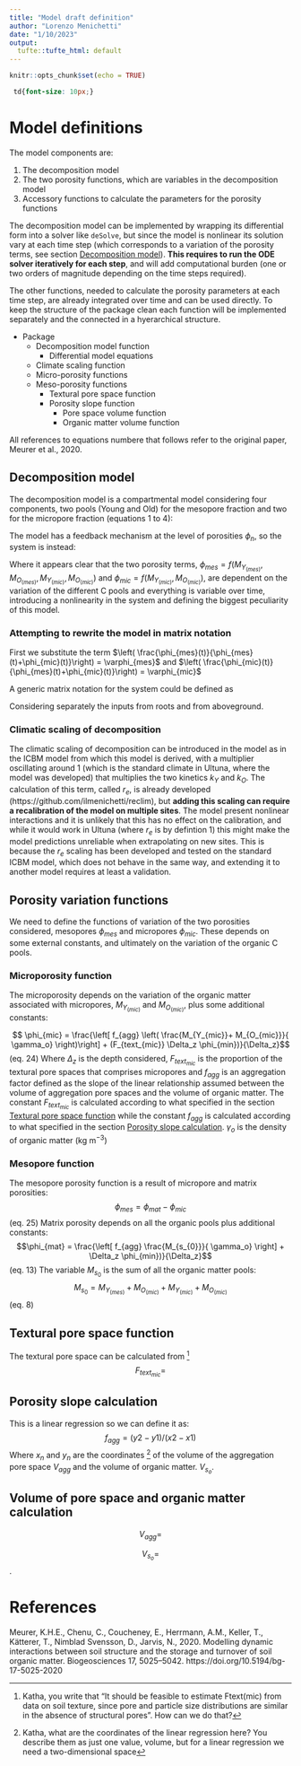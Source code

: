 ```yaml
---
title: "Model draft definition"
author: "Lorenzo Menichetti"
date: "1/10/2023"
output:
  tufte::tufte_html: default
---
```


```r
knitr::opts_chunk$set(echo = TRUE)
```

```css
 td{font-size: 10px;}
```
# Model definitions

The model components are:
<ol>
  <li>The decomposition model</li>
  <li>The two porosity functions, which are variables in the decomposition model</li>
  <li>Accessory functions to calculate the parameters for the porosity functions</li>
</ol>  

The decomposition model can be implemented by wrapping its differential form into a solver like `deSolve `, but since the model is nonlinear its solution vary at each time step (which corresponds to a variation of the porosity terms, see section [Decomposition model]). **This requires to run the ODE solver iteratively for each step**, and will add computational burden (one or two orders of magnitude depending on the time steps required).  

The other functions, needed to calculate the porosity parameters at each time step, are already integrated over time and can be used directly. To keep the structure of the package clean each function will be implemented separately and the connected in a hyerarchical structure.  

* Package
    * Decomposition model function
        * Differential model equations
    * Climate scaling function
    * Micro-porosity functions
    * Meso-porosity functions
        * Textural pore space function
        * Porosity slope function
            - Pore space volume function
            - Organic matter volume function

All references to equations numbere that follows refer to the original paper, Meurer et al., 2020.

## Decomposition model
The decomposition model is a compartmental model considering four components, two pools (Young and Old) for the mesopore fraction and two for the micropore fraction (equations 1 to 4):

\begin{equation}
    \begin{cases}
      \frac{dM_{Y_{(mes)}}}{dt} = I_m + \left( \frac{\phi_{mes}}{\phi_{mes}+\phi_{mic}}\right) \cdot I_r - k_Y \cdot M_{Y_{(mes)}}+ T_Y \\
      
      \frac{dM_{O_{(mes)}}}{dt} = \left( \epsilon \cdot k_Y \cdot M_{Y_{(mes)}} \right) - \left( (1- \epsilon) \cdot k_O \cdot M_{O_{(mes)}} \right) + T_O\\
      
      \frac{dM_{Y_{(mic)}}}{dt} = \left( \frac{\phi_{mic}}{\phi_{mes}+\phi_{mic}}\right) \cdot I_r - k_Y \cdot F_{prot} \cdot M_{Y_{(mes)}}- T_Y \\
      
      \frac{dM_{O_{(mic)}}}{dt} = \left( \epsilon \cdot k_Y \cdot F_{prot} \cdot M_{Y_{(mes)}} \right) - \left( (1- \epsilon) \cdot k_O \cdot F_{prot} \cdot M_{O_{(mes)}} \right) - T_O
    \end{cases}
\end{equation}

The model has a feedback mechanism at the level of porosities $\phi_n$, so the system is instead:

\begin{equation}
    \begin{cases}
      \frac{dM_{Y_{(mes)}}}{dt} = I_m + \left( \frac{\phi_{mes}(t)}{\phi_{mes}(t)+\phi_{mic}(t)}\right) \cdot I_r - k_Y \cdot M_{Y_{(mes)}}+ T_Y \\
      
      \frac{dM_{O_{(mes)}}}{dt} = \left( \epsilon \cdot k_Y \cdot M_{Y_{(mes)}} \right) - \left( (1- \epsilon) \cdot k_O \cdot M_{O_{(mes)}} \right) + T_O\\
      
      \frac{dM_{Y_{(mic)}}}{dt} = \left( \frac{\phi_{mic}(t)}{\phi_{mes}(t)+\phi_{mic}(t)}\right) \cdot I_r - k_Y \cdot F_{prot} \cdot M_{Y_{(mes)}}- T_Y \\
      
      \frac{dM_{O_{(mic)}}}{dt} = \left( \epsilon \cdot k_Y \cdot F_{prot} \cdot M_{Y_{(mes)}} \right) - \left( (1- \epsilon) \cdot k_O \cdot F_{prot} \cdot M_{O_{(mes)}} \right) - T_O
    \end{cases}
\end{equation}

Where it appears clear that the two porosity terms, $\phi_{mes} = f(M_{Y_{(mes)}}, M_{O_{(mes)}},M_{Y_{(mic)}}, M_{O_{(mic)}})$ and $\phi_{mic} = f(M_{Y_{(mic)}}, M_{O_{(mic)}})$, are dependent on the variation of the different C pools and everything is variable over time, introducing a nonlinearity in the system and defining the biggest peculiarity of this model.

### Attempting to rewrite the model in matrix notation

First we substitute the term $\left( \frac{\phi_{mes}(t)}{\phi_{mes}(t)+\phi_{mic}(t)}\right) = \varphi_{mes}$ and $\left( \frac{\phi_{mic}(t)}{\phi_{mes}(t)+\phi_{mic}(t)}\right) = \varphi_{mic}$

\begin{equation}
    \begin{cases}
      \frac{dM_{Y_{(mes)}}}{dt} = I_m + \varphi_{mes} \cdot I_r - k_Y \cdot M_{Y_{(mes)}}+ T_Y \\
      
      \frac{dM_{O_{(mes)}}}{dt} = \left( \epsilon \cdot k_Y \cdot M_{Y_{(mes)}} \right) - \left( (1- \epsilon) \cdot k_O \cdot M_{O_{(mes)}} \right) + T_O\\
      
      \frac{dM_{Y_{(mic)}}}{dt} = \varphi_{mic} \cdot I_r - k_Y \cdot F_{prot} \cdot M_{Y_{(mes)}}- T_Y \\
      
      \frac{dM_{O_{(mic)}}}{dt} = \left( \epsilon \cdot k_Y \cdot F_{prot} \cdot M_{Y_{(mes)}} \right) - \left( (1- \epsilon) \cdot k_O \cdot F_{prot} \cdot M_{O_{(mes)}} \right) - T_O
    \end{cases}
\end{equation}

A generic matrix notation for the system could be defined as

\begin{equation}
I_m(t) + I_r(t) \cdot N(C,t) + A(t) \cdot P(t) \cdot C(t)
\end{equation}

Considering separately the inputs from roots and from aboveground.


\begin{equation}
\frac{dC}{dt}=\begin{bmatrix}
              I_m\\
              0\\
              0\\
              0\\
              \end{bmatrix}+
              \begin{bmatrix}
              I_r\\
              0\\
              I_r\\
              0\\
              \end{bmatrix} \cdot
               \begin{bmatrix}
              \varphi_{mes} & 0 & 0 & 0\\
              0 & 1 & 0 & 0\\
              0 & 0 & \varphi_{mic} & 0\\
              0 & 0 & 0 & 1\\
              \end{bmatrix}+
               \begin{bmatrix}
              -k_y & \epsilon & 0 & 0\\
              0 & -k_o & 0 & 0\\
              T_Y & 0 & -k_y & \epsilon\\
              0 & T_O & 0 & -k_o\\
              \end{bmatrix} \cdot
                 \begin{bmatrix}
              1 & 0 & 0 & 0\\
              0 & 1 & 0 & 0\\
              0 & 0 & F_{prot} & 0\\
              0 & 0 & 0 & F_{prot}\\
              \end{bmatrix} \cdot
               \begin{bmatrix}
              M_{Y_{mes}}\\
              M_{O_{mes}}\\
              M_{Y_{mic}}\\
              M_{O_{mic}}
              \end{bmatrix}
\end{equation}

### Climatic scaling of decomposition
The climatic scaling of decomposition can be introduced in the model as in the ICBM model from which this model is derived, with a multiplier oscillating around 1 (which is the standard climate in Ultuna, where the model was developed) that multiplies the two kinetics $k_Y$ and $k_O$. The calculation of this term, called $r_e$, is already developed (https://github.com/ilmenichetti/reclim), but **adding this scaling can require a recalibration of the model on multiple sites**. The model present nonlinear interactions and it is unlikely that this has no effect on the calibration, and while it would work in Ultuna (where $r_e$ is by defintion 1) this might make the model predictions unreliable when extrapolating on new sites. This is because the $r_e$ scaling has been developed and tested on the standard ICBM model, which does not behave in the same way, and extending it to another model requires at least a validation.

## Porosity variation functions
We need to define the functions of variation of the two porosities considered, mesopores $\phi_{mes}$ and micropores $\phi_{mic}$. These depends on some external constants, and ultimately on the variation of the organic C pools.

### Microporosity function
The microporosity depends on the variation of the organic matter associated with micropores, $M_{Y_{(mic)}}$ and $M_{O_{(mic)}}$, plus some additional constants:

$$ \phi_{mic} = \frac{\left[ f_{agg} \left(  \frac{M_{Y_{mic}}+ M_{O_{mic}}}{ \gamma_o} \right)\right] + (F_{text_{mic}} \Delta_z \phi_{min})}{\Delta_z}$$ (eq. 24)
Where $\Delta_z$ is the depth considered, $F_{text_{mic}}$ is the proportion of the textural pore spaces that comprises micropores and $f_{agg}$ is an aggregation factor defined as the slope of the linear relationship assumed between the volume of aggregation pore spaces and the volume of organic matter. The constant  $F_{text_{mic}}$ is calculated according to what specified in the section [Textural pore space function] while the constant $f_{agg}$ is calculated according to  what specified in the section [Porosity slope calculation]. $\gamma_o$ is the density of organic matter (kg m$^{-3}$)

### Mesopore function
The mesopore porosity function is a result of micropore and matrix porosities:
$$ \phi_{mes} = \phi_{mat}-\phi_{mic} $$ (eq. 25)
Matrix porosity depends on all the organic pools plus additional constants:
$$\phi_{mat} = \frac{\left[ f_{agg} \frac{M_{s_{0}}}{ \gamma_o} \right] + \Delta_z \phi_{min})}{\Delta_z}$$ (eq. 13)
The variable $M_{s_{0}}$ is the sum of all the organic matter pools:
$$M_{s_{0}} = M_{Y_{(mes)}} + M_{O_{(mic)}} + M_{Y_{(mic)}} + M_{O_{(mic)}}$$ (eq. 8)

## Textural pore space function
The textural pore space can be calculated from ^[Katha, you write that "It should be feasible to estimate Ftext(mic) from data on soil texture, since pore and particle size distributions are similar in the absence of structural pores". How can we do that?]
$$F_{text_{mic}} = $$

## Porosity slope calculation
This is a linear regression so we can define it as:
$$f_{agg} = (y2-y1)/(x2-x1)$$
Where $x_n$ and $y_n$ are the coordinates ^[Katha, what are the coordinates of the linear regression here? You describe them as just one value, volume, but for a linear regression we need a two-dimensional space] of the volume of the aggregation pore space $V_{agg}$ and the volume of organic matter. $V_{s_o}$.

## Volume of pore space and organic matter calculation

$$V_{agg} =$$

$$V_{s_o} =$$.


# References
Meurer, K.H.E., Chenu, C., Coucheney, E., Herrmann, A.M., Keller, T., Kätterer, T., Nimblad Svensson, D., Jarvis, N., 2020. Modelling dynamic interactions between soil structure and the storage and turnover of soil organic matter. Biogeosciences 17, 5025–5042. https://doi.org/10.5194/bg-17-5025-2020

